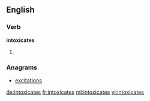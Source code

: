==English==

===Verb===
'''intoxicates'''

# {{third-person singular of|intoxicate}}

===Anagrams===
* [[excitations#English|excitations]]

[[de:intoxicates]]
[[fr:intoxicates]]
[[ml:intoxicates]]
[[vi:intoxicates]]